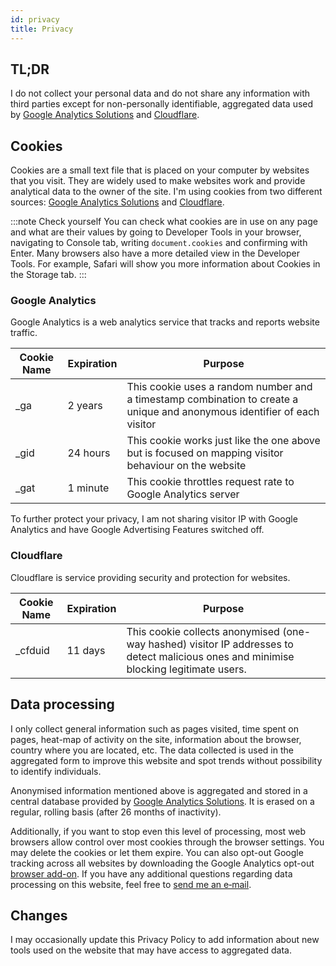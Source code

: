 ```yaml
---
id: privacy
title: Privacy
---
```



<LeadText content="Legal stuff. Short and simple." />

## TL;DR

I do not collect your personal data and do not share any information with third parties except for non-personally identifiable, aggregated data used by [Google Analytics Solutions](https://www.google.com/analytics/) and [Cloudflare](https://www.cloudflare.com/).

## Cookies

Cookies are a small text file that is placed on your computer by websites that you visit. They are widely used to make websites work and provide analytical data to the owner of the site. I'm using cookies from two different sources: [Google Analytics Solutions](https://www.google.com/analytics/) and [Cloudflare](https://www.cloudflare.com/).

:::note Check yourself
You can check what cookies are in use on any page and what are their values by going to Developer Tools in your browser, navigating to Console tab, writing `document.cookies` and confirming with Enter. Many browsers also have a more detailed view in the Developer Tools. For example, Safari will show you more information about Cookies in the Storage tab.
:::

### Google Analytics

Google Analytics is a web analytics service that tracks and reports website traffic.

Cookie Name | Expiration | Purpose
----------- | ---------- | -------
_ga         | 2 years    | This cookie uses a random number and a timestamp combination to create a unique and anonymous identifier of each visitor
_gid        | 24 hours   | This cookie works just like the one above but is focused on mapping visitor behaviour on the website
_gat        | 1 minute   | This cookie throttles request rate to Google Analytics server

To further protect your privacy, I am not sharing visitor IP with Google Analytics and have Google Advertising Features switched off.

### Cloudflare

Cloudflare is service providing security and protection for websites.

Cookie Name | Expiration | Purpose
----------- | ---------- | -------
_cfduid     | 11 days    | This cookie collects anonymised (one-way hashed) visitor IP addresses to detect malicious ones and minimise blocking legitimate users.

## Data processing

I only collect general information such as pages visited, time spent on pages, heat-map of activity on the site, information about the browser, country where you are located, etc. The data collected is used in the aggregated form to improve this website and spot trends without possibility to identify individuals.

Anonymised information mentioned above is aggregated and stored in a central database provided by [Google Analytics Solutions](https://www.google.com/analytics/). It is erased on a regular, rolling basis (after 26 months of inactivity).

Additionally, if you want to stop even this level of processing, most web browsers allow control over most cookies through the browser settings. You may delete the cookies or let them expire. You can also opt-out Google tracking across all websites by downloading the Google Analytics opt-out [browser add-on](https://tools.google.com/dlpage/gaoptout). If you have any additional questions regarding data processing on this website, feel free to [send me an e&#8209;mail](mailto:legal@mateuszdabrowski.pl).

## Changes

I may occasionally update this Privacy Policy to add information about new tools used on the website that may have access to aggregated data.